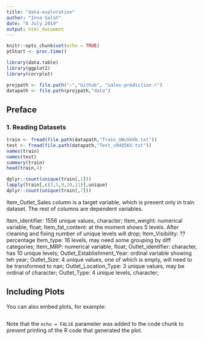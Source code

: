 ```yaml
---
title: "data-exploration"
author: "Inna Galat"
date: "8 July 2019"
output: html_document
---
```


```r
knitr::opts_chunk$set(echo = TRUE)
ptStart <- proc.time()

library(data.table)
library(ggplot2)
library(corrplot)

projpath <- file.path("~","Github", "sales-prediction-r")
datapath <- file.path(projpath,"data")
```

## Preface

### 1. Reading Datasets

```r

train <- fread(file.path(datapath,"Train_UWu5bXk.txt"))
test <- fread(file.path(datapath,"Test_u94Q5KV.txt"))
names(train)
names(test)
summary(train)
head(train,4)

dplyr::count(unique(train[,1]))
lapply(train[,c(3,5,9,10,11)],unique)
dplyr::count(unique(train[,7]))
```

Item_Outlet_Sales column is a target variable, which is present only in train dataset. The rest of columns are dependent variables.

Item_identifier: 1556 unique values, character;
Item_weight: numerical variable, float;
Item_fat_content: at the moment shows 5 levels. After cleaning and fixing number of unique levels will drop;
Item_Visibility: ??percentage 
Item_type: 16 levels, may need some grouping by diff categories;
Item_MRP: numerical variable, float;
Outlet_identifier: character, has 10 unique levels;
Outlet_Establishment_Year: ordinal variable showing teh year;
Outlet_Size: 4 unique values, one of which is empty, will need to be transformed to nan;
Outlet_Location_Type: 3 unique values, may be ordinal of character;
Outlet_Type: 4 unique levels, character;




## Including Plots

You can also embed plots, for example:

```r

```

Note that the `echo = FALSE` parameter was added to the code chunk to prevent printing of the R code that generated the plot.
